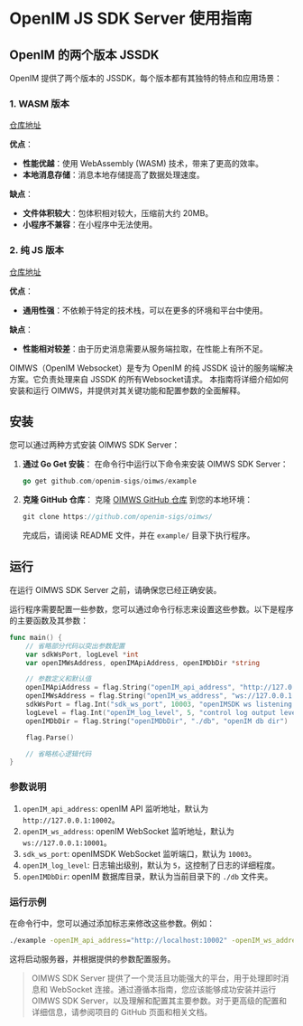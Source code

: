 # OpenIM JS SDK Server 使用指南



## OpenIM 的两个版本 JSSDK

OpenIM 提供了两个版本的 JSSDK，每个版本都有其独特的特点和应用场景：

### 1. WASM 版本
[仓库地址](https://github.com/openimsdk/open-im-sdk-web-wasm)

**优点**：
- **性能优越**：使用 WebAssembly (WASM) 技术，带来了更高的效率。
- **本地消息存储**：消息本地存储提高了数据处理速度。

**缺点**：
- **文件体积较大**：包体积相对较大，压缩前大约 20MB。
- **小程序不兼容**：在小程序中无法使用。

### 2. 纯 JS 版本
[仓库地址](https://github.com/openimsdk/open-im-sdk-web)

**优点**：
- **通用性强**：不依赖于特定的技术栈，可以在更多的环境和平台中使用。

**缺点**：
- **性能相对较差**：由于历史消息需要从服务端拉取，在性能上有所不足。



OIMWS（OpenIM Websocket）是专为 OpenIM 的纯 JSSDK 设计的服务端解决方案。它负责处理来自 JSSDK 的所有Websocket请求。
本指南将详细介绍如何安装和运行 OIMWS，并提供对其关键功能和配置参数的全面解释。


## 安装

您可以通过两种方式安装 OIMWS SDK Server：

1. **通过 Go Get 安装**： 在命令行中运行以下命令来安装 OIMWS SDK Server：

   ```go
   go get github.com/openim-sigs/oimws/example
   ```

2. **克隆 GitHub 仓库**： 克隆 [OIMWS GitHub 仓库](https://github.com/openim-sigs/oimws/) 到您的本地环境：

   ```go
   git clone https://github.com/openim-sigs/oimws/
   ```

   完成后，请阅读 README 文件，并在 `example/` 目录下执行程序。

## 运行

在运行 OIMWS SDK Server 之前，请确保您已经正确安装。

运行程序需要配置一些参数，您可以通过命令行标志来设置这些参数。以下是程序的主要函数及其参数：

```go
func main() {
    // 省略部分代码以突出参数配置
    var sdkWsPort, logLevel *int
    var openIMWsAddress, openIMApiAddress, openIMDbDir *string

    // 参数定义和默认值
    openIMApiAddress = flag.String("openIM_api_address", "http://127.0.0.1:10002", "openIM api listening address")
    openIMWsAddress = flag.String("openIM_ws_address", "ws://127.0.0.1:10001", "openIM ws listening address")
    sdkWsPort = flag.Int("sdk_ws_port", 10003, "openIMSDK ws listening port")
    logLevel = flag.Int("openIM_log_level", 5, "control log output level")
    openIMDbDir = flag.String("openIMDbDir", "./db", "openIM db dir")

    flag.Parse()

    // 省略核心逻辑代码
}
```

### 参数说明

1. `openIM_api_address`: openIM API 监听地址，默认为 `http://127.0.0.1:10002`。
2. `openIM_ws_address`: openIM WebSocket 监听地址，默认为 `ws://127.0.0.1:10001`。
3. `sdk_ws_port`: openIMSDK WebSocket 监听端口，默认为 `10003`。
4. `openIM_log_level`: 日志输出级别，默认为 `5`，这控制了日志的详细程度。
5. `openIMDbDir`: openIM 数据库目录，默认为当前目录下的 `./db` 文件夹。

### 运行示例

在命令行中，您可以通过添加标志来修改这些参数。例如：

```bash
./example -openIM_api_address="http://localhost:10002" -openIM_ws_address="ws://localhost:10001" -sdk_ws_port=10003 -openIM_log_level=4 -openIMDbDir="./data/db"
```

这将启动服务器，并根据提供的参数配置服务。

> OIMWS SDK Server 提供了一个灵活且功能强大的平台，用于处理即时消息和 WebSocket 连接。通过遵循本指南，您应该能够成功安装并运行 OIMWS SDK Server，以及理解和配置其主要参数。对于更高级的配置和详细信息，请参阅项目的 GitHub 页面和相关文档。
